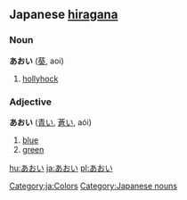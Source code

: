 == Japanese [[hiragana]] ==                             
===Noun===
'''あおい''' ([[葵]], aoi)

#[[hollyhock]]

===Adjective===
'''あおい''' ([[青い]], [[蒼い]], aói)

#[[blue]]
#[[green]]

[[Category:ja:Colors]]
[[Category:Japanese nouns]]

[[hu:あおい]]
[[ja:あおい]]
[[pl:あおい]]